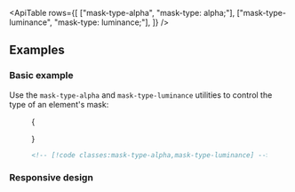 

<ApiTable
  rows={[
    ["mask-type-alpha", "mask-type: alpha;"],
    ["mask-type-luminance", "mask-type: luminance;"],
  ]}
/>

## Examples

### Basic example

Use the `mask-type-alpha` and `mask-type-luminance` utilities to control the type of an element's mask:

<Figure >

<Example>
  {

}

</Example>

```html
<!-- [!code classes:mask-type-alpha,mask-type-luminance] -->
```

</Figure>

### Responsive design

<ResponsiveDesign property="mask-type" defaultClass="mask-type-alpha" featuredClass="mask-type-luminance" />
